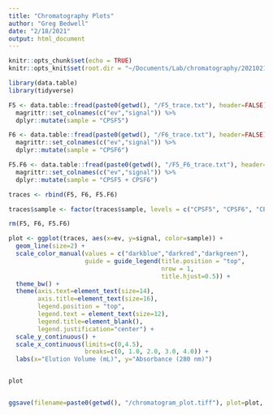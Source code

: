 ```yaml
---
title: "Chromatography Plots"
author: "Greg Bedwell"
date: "2/18/2021"
output: html_document
---
```


```r
knitr::opts_chunk$set(echo = TRUE)
knitr::opts_knit$set(root.dir = "~/Documents/Lab/chromatography/20210216_CPSF6_CPSF5_binding/")
```

```r
library(data.table)
library(tidyverse)
```

```r
F5 <- data.table::fread(paste0(getwd(), "/F5_trace.txt"), header=FALSE) %>%
  magrittr::set_colnames(c("ev","signal")) %>%
  dplyr::mutate(sample = "CPSF5")

F6 <- data.table::fread(paste0(getwd(), "/F6_trace.txt"), header=FALSE) %>%
  magrittr::set_colnames(c("ev","signal")) %>%
  dplyr::mutate(sample = "CPSF6")

F5.F6 <- data.table::fread(paste0(getwd(), "/F5_F6_trace.txt"), header=FALSE) %>%
  magrittr::set_colnames(c("ev","signal")) %>%
  dplyr::mutate(sample = "CPSF5 + CPSF6")

traces <- rbind(F5, F6, F5.F6)

traces$sample <- factor(traces$sample, levels = c("CPSF5", "CPSF6", "CPSF5 + CPSF6"))

rm(F5, F6, F5.F6)
```


```r
plot <- ggplot(traces, aes(x=ev, y=signal, color=sample)) +
  geom_line(size=2) +
  scale_color_manual(values = c("darkblue","darkred","darkgreen"),
                     guide = guide_legend(title.position = "top",
                                          nrow = 1,
                                          title.hjust=0.5)) +
  theme_bw() +
  theme(axis.text=element_text(size=14),
        axis.title=element_text(size=16),
        legend.position = "top",
        legend.text = element_text(size=12),
        legend.title=element_blank(),
        legend.justification="center") +
  scale_y_continuous() +
  scale_x_continuous(limits=c(0,4.5),
                     breaks=c(0, 1.0, 2.0, 3.0, 4.0)) +
  labs(x="Elution Volume (mL)", y="Absorbance (280 nm)")


plot


ggsave(filename=paste0(getwd(), "/chromatogram_plot.tiff"), plot=plot, height=5, width=7, units="in", device="tiff")
```



















